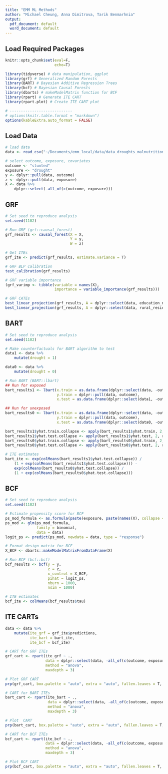```yaml
---
title: "EMM ML Methods"
author: "Michael Cheung, Anna Dimitrova, Tarik Benmarhnia"
output:
  pdf_document: default
  word_document: default
---
```


## Load Required Packages

```r
knitr::opts_chunk$set(eval=F,
                      echo=T)
```

```r
library(tidyverse) # data manipulation, ggplot
library(grf) # Generalized Random Forests
library(BART) # Bayesian Additive Regression Trees
library(bcf) # Bayesian Causal Forests
library(dbarts) # makeModelMatrix function for BCF
library(rpart) # Generate ITE CART
library(rpart.plot) # Create ITE CART plot

# ----------------------------
# options(knitr.table.format = "markdown")
options(kableExtra.auto_format = FALSE)
```

## Load Data

```r
# load data
data <- read_csv("~/Documents/emm_local/data/data_droughts_malnutrition.csv")

# select outcome, exposure, covariates
outcome <- "stunted"
exposure <- "drought"
y <- dplyr::pull(data, outcome)
z <- dplyr::pull(data, exposure)
X <- data %>%
    dplyr::select(-all_of(c(outcome, exposure)))
```

## GRF

```r

# Set seed to reproduce analysis
set.seed(1102)

# Run GRF (grf::causal_forest)
grf_results <- causal_forest(X = X,
                             Y = y,
                             W = z)

# Get ITEs 
grf_ite <- predict(grf_results, estimate.variance = T)

# GRF BLP calibration
test_calibration(grf_results)

# GRF variable importance
(grf_varimp <- tibble(variable = names(X),
                      importance = variable_importance(grf_results)))

# GRF CATEs 
best_linear_projection(grf_results, A = dplyr::select(data, education_none))
best_linear_projection(grf_results, A = dplyr::select(data, rural_residence))
```

## BART

```r

# Set seed to reproduce analysis
set.seed(1102)

# Make counterfactuals for BART algorithm to test
data1 <- data %>%
    mutate(drought = 1)

data0 <- data %>%
    mutate(drought = 0)

# Run BART (BART::lbart)
## Run for exposed
bart_results1 <- lbart(x.train = as.data.frame(dplyr::select(data, -outcome)),
                       y.train = dplyr::pull(data, outcome),
                       x.test = as.data.frame(dplyr::select(data1, -outcome)))

## Run for unexposed
bart_results0 <- lbart(x.train = as.data.frame(dplyr::select(data, -outcome)),
                       y.train = dplyr::pull(data, outcome),
                       x.test = as.data.frame(dplyr::select(data0, -outcome)))

bart_results1$yhat.train.collapse <- apply(bart_results1$yhat.train, 2, rbind)
bart_results1$yhat.test.collapse <- apply(bart_results1$yhat.test, 2, rbind)
bart_results0$yhat.train.collapse <- apply(bart_results0$yhat.train, 2, rbind)
bart_results0$yhat.test.collapse <- apply(bart_results0$yhat.test, 2, rbind)

# ITE estimates
bart_ite <- exp(colMeans(bart_results1$yhat.test.collapse)) /
    (1 + exp(colMeans(bart_results1$yhat.test.collapse))) -
    exp(colMeans(bart_results0$yhat.test.collapse)) /
    (1 + exp(colMeans(bart_results0$yhat.test.collapse)))
```

## BCF

```r

# Set seed to reproduce analysis
set.seed(1102)

# Estimate propensity score for BCF
ps_mod_formula <- as.formula(paste(exposure, paste(names(X), collapse = " + "), sep = "~"))
ps_mod <- glm(ps_mod_formula,
              family = binomial,
              data = data)
logit_ps <- predict(ps_mod, newdata = data, type = "response")

# Format design matrix for BCF
X_BCF <- dbarts::makeModelMatrixFromDataFrame(X)

# Run BCF (bcf::bcf)
bcf_results <- bcf(y = y,
                   z = z,
                   x_control = X_BCF,
                   pihat = logit_ps,
                   nburn = 1000,
                   nsim = 1000)

# ITE estimates
bcf_ite <- colMeans(bcf_results$tau)
```

## ITE CARTs

``` r

data <- data %>%
    mutate(ite_grf = grf_ite$predictions,
           ite_bart = bart_ite,
           ite_bcf = bcf_ite)

# CART for GRF ITEs
grf_cart <- rpart(ite_grf ~ ., 
                  data = dplyr::select(data, -all_of(c(outcome, exposure, "ite_bart", "ite_bcf"))),
                  method = "anova", 
                  maxdepth = 3)

# Plot GRF CART
prp(grf_cart, box.palette = "auto", extra = "auto", fallen.leaves = T, type = 2, varlen = 0)

# CART for BART ITEs
bart_cart <- rpart(ite_bart ~ ., 
                   data = dplyr::select(data, -all_of(c(outcome, exposure, "ite_grf", "ite_bcf"))),
                   method = "anova", 
                   maxdepth = 3)

# Plot  CART
prp(bart_cart, box.palette = "auto", extra = "auto", fallen.leaves = T, type = 2, varlen = 0)

# CART for BCF ITEs
bcf_cart <- rpart(ite_bcf ~ ., 
                  data = dplyr::select(data, -all_of(c(outcome, exposure, "ite_grf", "ite_bart"))),
                  method = "anova", 
                  maxdepth = 3)

# Plot BCF CART
prp(bcf_cart, box.palette = "auto", extra = "auto", fallen.leaves = T, type = 2, varlen = 0)
```
